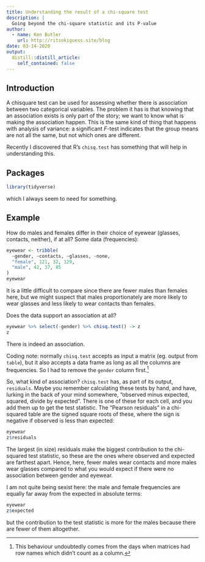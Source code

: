 ```yaml
---
title: Understanding the result of a chi-square test
description: |
  Going beyond the chi-square statistic and its P-value
author:
  - name: Ken Butler
    url: http://ritsokiguess.site/blog
date: 03-14-2020
output:
  distill::distill_article:
    self_contained: false
---
```



## Introduction

A chisquare test can be used for assessing whether there is association between two categorical variables. The problem it has is that knowing that an association exists is only part of the story; we want to know what is making the association happen. This is the same kind of thing that happens with analysis of variance: a significant $F$-test indicates that the group means are not all the same, but not which ones are different.

Recently I discovered that R's `chisq.test` has something that will help in understanding this.

## Packages

```r
library(tidyverse)
```

which I always seem to need for something.

## Example

How do males and females differ in their choice of eyewear (glasses, contacts, neither), if at all? Some data (frequencies):

```r
eyewear <- tribble(
  ~gender, ~contacts, ~glasses, ~none,
  "female", 121, 32, 129,
  "male", 42, 37, 85
)
eyewear
```

It is a little difficult to compare since there are fewer males than females here, but we might suspect that males proportionately are more likely to wear glasses and less likely to wear contacts than females.

Does the data support an association at all?

```r
eyewear %>% select(-gender) %>% chisq.test() -> z
z
```

There is indeed an association. 

Coding note: normally `chisq.test` accepts as input a matrix (eg. output from `table`), but it also accepts a data frame as long as all the columns are frequencies. So I had to remove the `gender` column first.^[This behaviour undoubtedly comes from the days when matrices had row names which didn't count as a column.]

So, what kind of association? `chisq.test` has, as part of its output, `residuals`. Maybe you remember calculating these tests by hand, and have, lurking in the back of your mind somewhere, "observed minus expected, squared, divide by expected". There is one of these for each cell, and you add them up to get the test statistic. The "Pearson residuals" in a chi-squared table are the signed square roots of these, where the sign is negative if observed is less than expected:

```r
eyewear
z$residuals
```

The largest (in size) residuals make the biggest contribution to the chi-squared test statistic, so these are the ones where observed and expected are farthest apart. Hence, here, fewer males wear contacts and more males wear glasses compared to what you would expect if there were no association between gender and eyewear.

I am not quite being sexist here: the male and female frequencies are equally far away from the expected in absolute terms:

```r
eyewear
z$expected
```

but the contribution to the test statistic is more for the males because there are fewer of them altogether.

